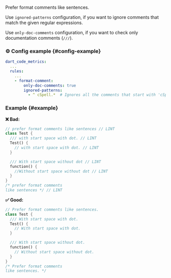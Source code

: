 
<RuleDetails version="4.11.0" severity="style" hasConfig hasFix />

Prefer format comments like sentences.

Use `ignored-patterns` configuration, if you want to ignore comments that match the given regular expressions.

Use `only-doc-comments` configuration, if you want to check only documentation comments (`///`).

### ⚙️ Config example {#config-example}

```yaml
dart_code_metrics:
  ...
  rules:
    ...
    - format-comment:
        only-doc-comments: true
        ignored-patterns:
          - ^ cSpell.*  # Ignores all the comments that start with 'cSpell' (for example: '// cSpell:disable-next-line').
```

### Example {#example}

**❌ Bad:**

```dart
// prefer format comments like sentences // LINT
class Test {
  /// with start space with dot. // LINT
  Test() {
    // with start space with dot. // LINT
  }

  /// With start space without dot // LINT
  function() {
    //Without start space without dot // LINT
  }
}
/* prefer format comments
like sentences */ // LINT
```

**✅ Good:**

```dart
// Prefer format comments like sentences.
class Test {
  /// With start space with dot.
  Test() {
    // With start space with dot.
  }

  /// With start space without dot.
  function() {
    // Without start space without dot.
  }
}
/* Prefer format comments
like sentences. */
```
